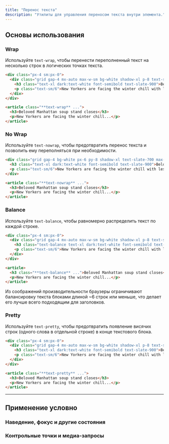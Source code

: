 ```yaml
---
title: "Перенос текста"
description: "Утилиты для управления переносом текста внутри элемента."
---
```




## Основы использования

### Wrap

Используйте `text-wrap`, чтобы перенести переполненный текст на несколько строк в логических точках текста.

```html {{ example: { p: 'none' } }}
<div class="px-4 sm:px-0">
  <div class="grid gap-4 mx-auto max-w-sm bg-white shadow-xl p-8 text-slate-700 dark:bg-slate-800 dark:text-slate-400 text-wrap">
    <h3 class="text-xl dark:text-white font-semibold text-slate-900">Beloved Manhattan soup stand closes</h3>
    <p class="text-sm/6">New Yorkers are facing the winter chill with less warmth this year as the city's most revered soup stand unexpectedly shutters, following a series of events that have left the community puzzled.</p>
  </div>
</div>
```

```html
<article class="**text-wrap** ...">
  <h3>Beloved Manhattan soup stand closes</h3>
  <p>New Yorkers are facing the winter chill...</p>
</article>
```

### No Wrap

Используйте `text-nowrap`, чтобы предотвратить перенос текста и позволить ему переполняться при необходимости.

```html {{ example: { p: 'none' } }}
<div class="grid gap-4 bg-white px-6 py-8 shadow-xl text-slate-700 max-w-sm mx-auto overflow-auto dark:bg-slate-800 dark:text-slate-400 text-nowrap">
  <h3 class="text-xl dark:text-white font-semibold text-slate-900">Beloved Manhattan soup stand closes</h3>
  <p class="text-sm/6">New Yorkers are facing the winter chill with less warmth this year as the city's most revered soup stand unexpectedly shutters, following a series of events that have left the community puzzled.</p>
</div>
```

```html
<article class="**text-nowrap** ...">
  <h3>Beloved Manhattan soup stand closes</h3>
  <p>New Yorkers are facing the winter chill...</p>
</article>
```

### Balance

Используйте `text-balance`, чтобы равномерно распределить текст по каждой строке.

```html {{ example: { p: 'none' } }}
<div class="px-4 sm:px-0">
  <div class="grid gap-4 mx-auto max-w-sm bg-white shadow-xl p-8 text-slate-700 dark:bg-slate-800 dark:text-slate-400">
    <h3 class="text-balance text-xl dark:text-white font-semibold text-slate-900">Beloved Manhattan soup stand closes</h3>
    <p class="text-sm/6">New Yorkers are facing the winter chill with less warmth this year as the city's most revered soup stand unexpectedly shutters, following a series of events that have left the community puzzled.</p>
  </div>
</div>
```

```html
<article>
  <h3 class="**text-balance** ...">Beloved Manhattan soup stand closes</h3>
  <p>New Yorkers are facing the winter chill...</p>
</article>
```

Из соображений производительности браузеры ограничивают балансировку текста блоками длиной ~6 строк или меньше, что делает его лучше всего подходящим для заголовков.

### Pretty

Используйте `text-pretty`, чтобы предотвратить появление висячих строк (одного слова в отдельной строке) в конце текстового блока.

```html {{ example: { p: 'none' } }}
<div class="px-4 sm:px-0">
  <div class="grid gap-4 mx-auto max-w-sm bg-white shadow-xl p-8 text-slate-700 dark:bg-slate-800 dark:text-slate-400 text-pretty">
    <h3 class="text-xl dark:text-white font-semibold text-slate-900">Beloved Manhattan soup stand closes</h3>
    <p class="text-sm/6">New Yorkers are facing the winter chill with less warmth this year as the city's most revered soup stand unexpectedly shutters, following a series of events that have left the community puzzled.</p>
  </div>
</div>
```

```html
<article class="**text-pretty** ...">
  <h3>Beloved Manhattan soup stand closes</h3>
  <p>New Yorkers are facing the winter chill...</p>
</article>
```

---

## <Heading ignore>Применение условно</Heading>

### <Heading ignore>Наведение, фокус и другие состояния</Heading>

<HoverFocusAndOtherStates defaultClass="text-wrap" featuredClass="text-balance" element="h1" />

### <Heading ignore>Контрольные точки и медиа-запросы</Heading>

<BreakpointsAndMediaQueries defaultClass="text-wrap" featuredClass="text-balance" element="h1" />
